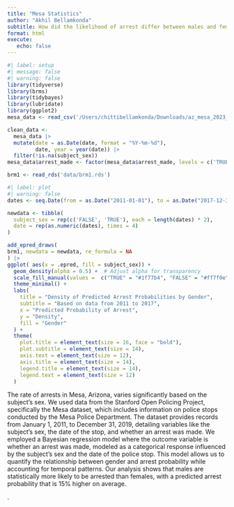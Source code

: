 ```yaml
--- 
title: "Mesa Statistics" 
author: "Akhil Bellamkonda" 
subtitle: How did the likelihood of arrest differ between males and females in Mesa during 2011 and 2017?
format: html 
execute:    
   echo: false 
---  
```



```r
#| label: setup 
#| message: false 
#| warning: false
library(tidyverse) 
library(brms) 
library(tidybayes)
library(lubridate)
library(ggplot2)
mesa_data <- read_csv('/Users/chittibellamkonda/Downloads/az_mesa_2023_01_26.csv')

clean_data <-
  mesa_data |>
  mutate(date = as.Date(date, format = "%Y-%m-%d"), 
         date, year = year(date)) |>
  filter(!is.na(subject_sex))
mesa_data$arrest_made <- factor(mesa_data$arrest_made, levels = c('TRUE', 'FALSE'))

brm1 <- read_rds('data/brm1.rds')
```


```r
#| label: plot
#| warning: false
dates <- seq.Date(from = as.Date("2011-01-01"), to = as.Date("2017-12-31"), by = "years")

newdata <- tibble(
  subject_sex = rep(c('FALSE', 'TRUE'), each = length(dates) * 2),
  date = rep(as.numeric(dates), times = 4)
)

add_epred_draws(
brm1, newdata = newdata, re_formula = NA
) |> 
ggplot( aes(x = .epred, fill = subject_sex)) +
  geom_density(alpha = 0.5) +  # Adjust alpha for transparency
  scale_fill_manual(values =  c("TRUE" = "#1f77b4", "FALSE" = "#ff7f0e")) +
  theme_minimal() +
  labs(
    title = "Density of Predicted Arrest Probabilities by Gender",
    subtitle = "Based on data from 2011 to 2017",
    x = "Predicted Probability of Arrest",
    y = "Density",
    fill = "Gender"
  ) +
  theme(
    plot.title = element_text(size = 16, face = "bold"),
    plot.subtitle = element_text(size = 14),
    axis.text = element_text(size = 12),
    axis.title = element_text(size = 14),
    legend.title = element_text(size = 14),
    legend.text = element_text(size = 12)
  )
```
The rate of arrests in Mesa, Arizona, varies significantly based on the subject's sex. We used data from the Stanford Open Policing Project, specifically the Mesa dataset, which includes information on police stops conducted by the Mesa Police Department. The dataset provides records from January 1, 2011, to December 31, 2019, detailing variables like the subject's sex, the date of the stop, and whether an arrest was made. We employed a Bayesian regression model where the outcome variable is whether an arrest was made, modeled as a categorical response influenced by the subject's sex and the date of the police stop. This model allows us to quantify the relationship between gender and arrest probability while accounting for temporal patterns. Our analysis shows that males are statistically more likely to be arrested than females, with a predicted arrest probability that is 15% higher on average.


.
